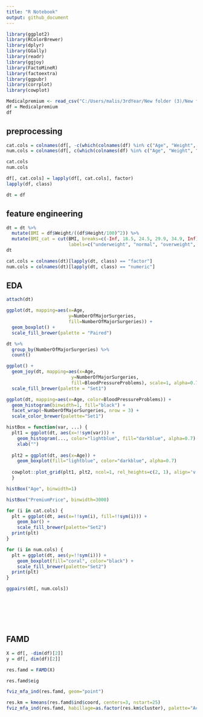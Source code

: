 ```yaml
---
title: "R Notebook"
output: github_document
---
```



```r
library(ggplot2)
library(RColorBrewer)
library(dplyr)
library(GGally)
library(readr)
library(ggjoy)
library(FactoMineR)
library(factoextra)
library(ggpubr)
library(corrplot)
library(cowplot)
```


```r
Medicalpremium <- read_csv("C:/Users/malis/3rdYear/New folder (3)/New folder/Medicalpremium.csv")
df = Medicalpremium
df
```
## preprocessing

```r
cat.cols = colnames(df[, -c(which(colnames(df) %in% c("Age", "Weight", "Height", "PremiumPrice")))])
num.cols = colnames(df[, c(which(colnames(df) %in% c("Age", "Weight", "Height", "PremiumPrice")))])

cat.cols
num.cols
```


```r
df[, cat.cols] = lapply(df[, cat.cols], factor)
lapply(df, class)
```


```r
dt = df
```

## feature engineering

```r
dt = dt %>%
  mutate(BMI = df$Weight/((df$Height/100)^2)) %>%
  mutate(BMI_cat = cut(BMI, breaks=c(-Inf, 18.5, 24.5, 29.9, 34.9, Inf), 
                       labels=c("underweight", "normal", "overweight", "obese", "Extreme")))
dt
```


```r
cat.cols = colnames(dt)[lapply(dt, class) == "factor"]
num.cols = colnames(dt)[lapply(dt, class) == "numeric"]
```
## EDA

```r
attach(dt)
```


```r
ggplot(dt, mapping=aes(x=Age,
                       y=NumberOfMajorSurgeries, 
                       fill=NumberOfMajorSurgeries)) +
  geom_boxplot() +
  scale_fill_brewer(palette = "Paired")

```


```r
dt %>%
  group_by(NumberOfMajorSurgeries) %>%
  count()
```


```r
ggplot() +
  geom_joy(dt, mapping=aes(x=Age, 
                        y=NumberOfMajorSurgeries,
                        fill=BloodPressureProblems), scale=1, alpha=0.7, rel_min_height=0.02) +
  scale_fill_brewer(palette = "Set1")

```
```r
ggplot(dt, mapping=aes(x=Age, color=BloodPressureProblems)) +
  geom_histogram(binwidth=1, fill="black") +
  facet_wrap(~NumberOfMajorSurgeries, nrow = 3) +
  scale_color_brewer(palette="Set1")
```


```r
histBox = function(var, ...) {
  plt1 = ggplot(dt, aes(x=!!sym(var))) +
    geom_histogram(..., color="lightblue", fill="darkblue", alpha=0.7) +
    xlab("")
  
  plt2 = ggplot(dt, aes(x=Age)) +
    geom_boxplot(fill="lightblue", color="darkblue", alpha=0.7)
  
  cowplot::plot_grid(plt1, plt2, ncol=1, rel_heights=c(2, 1), align='v', axis='lr')
  }


```


```r
histBox("Age", binwidth=1)

```


```r
histBox("PremiumPrice", binwidth=3000)
```


```r
for (i in cat.cols) {
  plt = ggplot(dt, aes(x=!!sym(i), fill=!!sym(i))) +
    geom_bar() +
    scale_fill_brewer(palette="Set2")
  print(plt)
}
```


```r
for (i in num.cols) {
  plt = ggplot(dt, aes(y=!!sym(i))) +
    geom_boxplot(fill="coral", color="black") +
    scale_fill_brewer(palette="Set2")
  print(plt)
}
```


```r
ggpairs(dt[, num.cols])
```


```r



```


```r
```


```r
```


```r
```


```r
```


```r
```

## FAMD

```r
X = df[, -dim(df)[2]]
y = df[, dim(df)[2]]
```


```r
res.famd = FAMD(X)
```


```r
res.famd$eig

```


```r
fviz_mfa_ind(res.famd, geom="point")
```


```r
res.km = kmeans(res.famd$ind$coord, centers=3, nstart=25)
fviz_mfa_ind(res.famd, habillage=as.factor(res.km$cluster), palette="Accent", addEllipses=T, repel=T, geom="point")

```


```r
```


